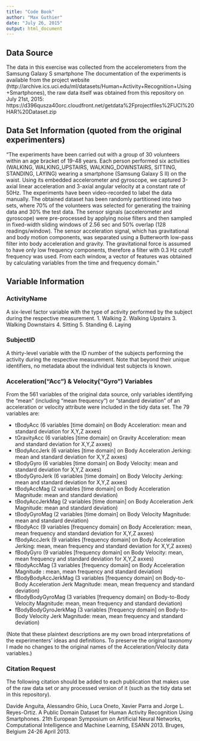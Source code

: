 ```yaml
---
title: "Code Book"
author: "Max Guthier"
date: "July 26, 2015"
output: html_document
---
```


## Data Source

The data in this exercise was collected from the accelerometers from the Samsung Galaxy S smartphone The documentation of the experiments is available from the project website (http://archive.ics.uci.edu/ml/datasets/Human+Activity+Recognition+Using+Smartphones), the raw data itself was obtained from this repository on July 21st, 2015:
https://d396qusza40orc.cloudfront.net/getdata%2Fprojectfiles%2FUCI%20HAR%20Dataset.zip 


## Data Set Information (quoted from the original experimenters)

"The experiments have been carried out with a group of 30 volunteers within an age bracket of 19-48 years. Each person performed six activities (WALKING, WALKING_UPSTAIRS, WALKING_DOWNSTAIRS, SITTING, STANDING, LAYING) wearing a smartphone (Samsung Galaxy S II) on the waist. Using its embedded accelerometer and gyroscope, we captured 3-axial linear acceleration and 3-axial angular velocity at a constant rate of 50Hz. The experiments have been video-recorded to label the data manually. The obtained dataset has been randomly partitioned into two sets, where 70% of the volunteers was selected for generating the training data and 30% the test data. 
The sensor signals (accelerometer and gyroscope) were pre-processed by applying noise filters and then sampled in fixed-width sliding windows of 2.56 sec and 50% overlap (128 readings/window). The sensor acceleration signal, which has gravitational and body motion components, was separated using a Butterworth low-pass filter into body acceleration and gravity. The gravitational force is assumed to have only low frequency components, therefore a filter with 0.3 Hz cutoff frequency was used. From each window, a vector of features was obtained by calculating variables from the time and frequency domain."


## Variable Information

### ActivityName
A six-level factor variable with the type of activity performed by the subject during the respective measurement.
1. Walking
2. Walking Upstairs
3. Walking Downstairs
4. Sitting
5. Standing
6. Laying

### SubjectID
A thirty-level variable with the ID number of the subjects performing the activity during the respective measurement. Note that beyond their unique identifiers, no metadata about the individual test subjects is known.

### Acceleration("Acc") & Velocity("Gyro") Variables
From the 561 variables of the original data source, only variables identifying the "mean" (including "mean frequency") or "standard deviation" of an acceleration or velocity attribute were included in the tidy data set. The 79 variables are:

* tBodyAcc (6 variables [time domain] on Body Acceleration: mean and standard deviation for X,Y,Z axxes)
* tGravityAcc (6 variables [time domain] on Gravity Acceleration: mean and standard deviation for X,Y,Z axxes)
* tBodyAccJerk (6 variables [time domain] on Body Acceleration Jerking: mean and standard deviation for X,Y,Z axxes)
* tBodyGyro (6 variables [time domain] on Body Velocity: mean and standard deviation for X,Y,Z axxes)
* tBodyGyroJerk (6 variables [time domain] on Body Velocity Jerking: mean and standard deviation for X,Y,Z axxes)
* tBodyAccMag (2 variables [time domain] on Body Acceleration Magnitude: mean and standard deviation)
* tBodyAccJerkMag (2 variables [time domain] on Body Acceleration Jerk Magnitude: mean and standard deviation)
* tBodyGyroMag (2 variables [time domain] on Body Velocity Magnitude: mean and standard deviation)
* fBodyAcc (9 variables [frequency domain] on Body Acceleration: mean, mean frequency and standard deviation for X,Y,Z axxes)
* fBodyAccJerk (9 variables [frequency domain] on Body Acceleration Jerking: mean, mean frequency and standard deviation for X,Y,Z axxes)
* fBodyGyro (9 variables [frequency domain] on Body Velocity: mean, mean frequency and standard deviation for X,Y,Z axxes)
* fBodyAccMag (3 variables [frequency domain] on Body Acceleration Magnitude : mean, mean frequency and standard deviation)
* fBodyBodyAccJerkMag (3 variables [frequency domain] on Body-to-Body Acceleration Jerk Magnitude: mean, mean frequency and standard deviation)
* fBodyBodyGyroMag (3 variables [frequency domain] on Body-to-Body Velocity Magnitude: mean, mean frequency and standard deviation)
* fBodyBodyGyroJerkMag (3 variables [frequency domain] on Body-to-Body Velocity Jerk Magnitude: mean, mean frequency and standard deviation)

(Note that these plaintext descriptions are my own broad interpretations of the experimenters' ideas and definitions. To preserve the original taxonomy I made no changes to the original names of the Acceleration/Velocity data variables.)


### Citation Request

The following citation should be added to each publication that makes use of the raw data set or any processed version of it (such as the tidy data set in this repository).

Davide Anguita, Alessandro Ghio, Luca Oneto, Xavier Parra and Jorge L. Reyes-Ortiz. A Public Domain Dataset for Human Activity Recognition Using Smartphones. 21th European Symposium on Artificial Neural Networks, Computational Intelligence and Machine Learning, ESANN 2013. Bruges, Belgium 24-26 April 2013.